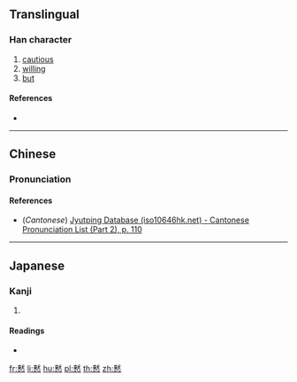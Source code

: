 {{character info/new}}
{{also|憖}}
==Translingual==

===Han character===
{{Han char|rn=61|rad=心|as=12|sn=16|four=|canj=DKP,XXDKP|ids=⿱⿰来犬心}}

# [[cautious]]
# [[willing]]
# [[but]]

====References====
* {{Han ref|kx=0399.330|dkj=11131|hdz=42342.010|uh=616D|ud=24941}}

----

==Chinese==
{{zh-forms}}

===Pronunciation===
{{zh-pron
|m=yìn
|c=jan6
|mc=
|oc=y
|ma=
|cat=a,con
}}

====References====
* (''Cantonese'') [http://www.iso10646hk.net/jp/document/download.jsp Jyutping Database (iso10646hk.net) - Cantonese Pronunciation List (Part 2), p. 110]

----

==Japanese==

===Kanji===
{{ja-kanji|grade=|rs=心12}}

# {{defn|lang=ja|sort=心12}}

====Readings====
* {{ja-readings|on=[[ぎん]] (gin), [[きん]] (kin)|kun=[[なまじいに]] (namajiini)}}

[[fr:慭]]
[[li:慭]]
[[hu:慭]]
[[pl:慭]]
[[th:慭]]
[[zh:慭]]